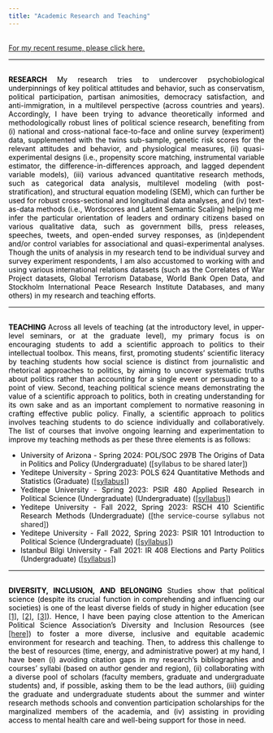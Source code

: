 ```yaml
---
title: "Academic Research and Teaching"
---
```

<!-- Global site tag (gtag.js) - Google Analytics -->
<script async src="https://www.googletagmanager.com/gtag/js?id=UA-166011945-1"></script>
<script>
  window.dataLayer = window.dataLayer || [];
  function gtag(){dataLayer.push(arguments);}
  gtag('js', new Date());

  gtag('config', 'UA-166011945-1');
</script>


<style>
body {
text-align: justify}
</style>

<br>
<a href="https://www.dropbox.com/s/eaezc5lrlj0vq30/CV.pdf?dl=0">For my recent resume, please click here. </a>

<DIV STYLE="background-color:#000000; height:0.5px; width:100%;">

<br>

<p style="color:black"> <b> RESEARCH </b> My research tries to undercover psychobiological underpinnings of key political attitudes and behavior, such as conservatism, political participation, partisan animosities, democracy satisfaction, and anti-immigration, in a multilevel perspective (across countries and years). Accordingly, I have been trying to advance theoretically informed and methodologically robust lines of political science research, benefiting from  (i) national and cross-national face-to-face and online survey (experiment) data, supplemented with the twins sub-sample, genetic risk scores for the relevant attitudes and behavior, and physiological measures, (ii) quasi-experimental designs (i.e., propensity score matching, instrumental variable estimator, the difference-in-differences approach, and lagged dependent variable models), (iii) various advanced quantitative research methods, such as categorical data analysis, multilevel modeling (with post-stratification), and structural equation modeling (SEM), which can further be used for robust cross-sectional and longitudinal data analyses, and (iv) text-as-data methods (i.e., Wordscores and Latent Semantic Scaling) helping me infer the particular orientation of leaders and ordinary citizens based on various qualitative data, such as government bills, press releases, speeches, tweets, and open-ended survey responses, as (in)dependent and/or control variables for associational and quasi-experimental analyses. Though the units of analysis in my research tend to be individual survey and survey experiment respondents, I am also accustomed to working with and using various international relations datasets (such as the Correlates of War Project datasets, Global Terrorism Database, World Bank Open Data, and Stockholm International Peace Research Institute Databases, and many others) in my research and teaching efforts. </p>

<DIV STYLE="background-color:#000000; height:0.5px; width:100%;">

<br>
<p style="color:black"> <b> TEACHING </b> Across all levels of teaching (at the introductory level, in upper-level seminars, or at the graduate level), my primary focus is on encouraging students to add a scientific approach to politics to their intellectual toolbox. This means, first, promoting students’ scientific literacy by teaching students how social science is distinct from journalistic and rhetorical approaches to politics, by aiming to uncover systematic truths about politics rather than accounting for a single event or persuading to a point of view. Second, teaching political science means demonstrating the value of a scientific approach to politics, both in creating understanding for its own sake and as an important complement to normative reasoning in crafting effective public policy. Finally, a scientific approach to politics involves teaching students to do science individually and collaboratively. The list of courses that involve ongoing learning and experimentation to improve my teaching methods as per these three elements is as follows: </p>

<ul style="color:black" >

  <li> University of Arizona - Spring 2024: POL/SOC 297B The Origins of Data in Politics and Policy (Undergraduate) (<a>[syllabus to be shared later]</a>) </li>

  <li> Yeditepe University - Spring 2023: POLS 624 Quantitative Methods and Statistics (Graduate) (<a href="https://www.dropbox.com/scl/fi/ybzxwt328ab1zkvpy9oiu/POLS-624-Syllabus.pdf?rlkey=ato45qj0y3ax0isp71xfaavlp&dl=0">[syllabus]</a>) </li>

  <li> Yeditepe University - Spring 2023: PSIR 480 Applied Research in Political Science (Undergraduate) (Undergraduate) (<a href="https://www.dropbox.com/scl/fi/jxp2f8ielqovykootneyn/PSIR_480.pdf?rlkey=dbl9hw36nprv4wtkgrz4ew5km&dl=0">[syllabus]</a>) </li>

  <li> Yeditepe University - Fall 2022, Spring 2023: RSCH 410 Scientific Research Methods (Undergraduate)  (<a>[the service-course syllabus not shared]</a>) </li>

  <li> Yeditepe University - Fall 2022, Spring 2023: PSIR 101 Introduction to Political Science (Undergraduate) (<a href="https://www.dropbox.com/scl/fi/vw9pta6uzl7il4d1dr363/PSIR_101.pdf?rlkey=6sc91oq3wxgf2e5u42m48i0og&dl=0">[syllabus]</a>) </li>

  <li> Istanbul Bilgi University - Fall 2021: IR 408 Elections and Party Politics (Undergraduate) (<a href="https://www.dropbox.com/scl/fi/qjkl5hj6h591foiinirnf/IR408-Fall-2021-Syllabus.pdf?rlkey=mx2pusj3hy0t95mmyvys72zzs&dl=0">[syllabus]</a>) </li>

</ul>




<DIV STYLE="background-color:#000000; height:0.5px; width:100%;">

<br>
<p style="color:black"> <b> DIVERSITY, INCLUSION, AND BELONGING </b> Studies show that political science (despite its crucial function in comprehending and influencing our societies) is one of the least diverse fields of study in higher education (see <a href="https://doi.org/10.1017/S1049096518000513">[1]</a>, <a href="https://doi.org/10.1017/S1049096518002068">[2]</a>, <a href="https://www.cambridge.org/core/journals/ps-political-science-and-politics/article/abs/leveraging-diversity-in-political-science-for-institutional-and-disciplinary-change/C6F738E3B333BF98DFB75FB6D7383780">[3]</a>). Hence, I have been paying close attention to the American Political Science Association's Diversity and Inclusion Resources (see <a href="https://www.apsanet.org/divresources">[here]</a>) to foster a more diverse, inclusive and equitable academic environment for research and teaching. Then, to address this challenge to the best of resources (time, energy, and administrative power) at my hand, I have been (i) avoiding citation gaps in my research's bibliographies and courses' syllabi (based on author gender and region), (ii) collaborating with a diverse pool of scholars (faculty members, graduate and undergraduate students) and, if possible, asking them to be the lead authors, (iii) guiding the graduate and undergraduate students about the summer and winter research methods schools and convention participation scholarships for the marginalized members of the academia, and (iv) assisting in providing access to mental health care and well-being support for those in need. </p> 

<br>

<!--
<button class="btn btn-primary" data-toggle="collapse" data-target="#Spectra">To access to my recent resume, please click.</button> 
<div id="Spectra" class="collapse">    
<object data="CV.pdf" width="750px" height="750px">
    <embed src="CV.pdf">
    </embed>
</object>
</div>
--> 
